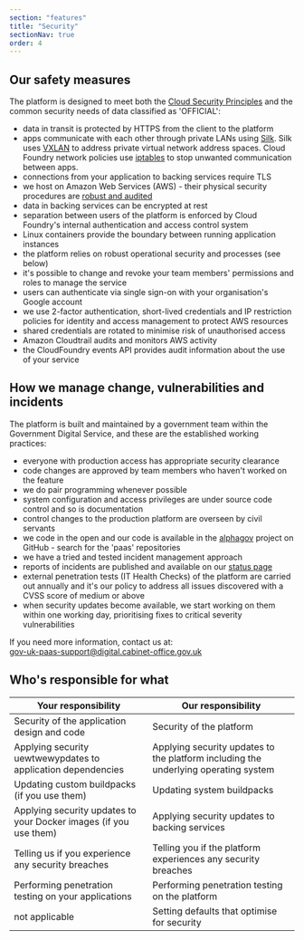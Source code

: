 ```yaml
---
section: "features"
title: "Security"
sectionNav: true
order: 4
---
```


## Our safety measures

The platform is designed to meet both the [Cloud Security Principles](/cloud-security-principles) and the common security needs of data classified as 'OFFICIAL':

-   data in transit is protected by HTTPS from the client to the platform
-   apps communicate with each other through private LANs using [Silk](https://github.com/cloudfoundry/silk). Silk uses [VXLAN](https://tools.ietf.org/html/rfc7348) to address private virtual network address spaces. Cloud Foundry network policies use [iptables](https://linux.die.net/man/8/iptables) to stop unwanted communication between apps.
-   connections from your application to backing services require TLS
-   we host on Amazon Web Services (AWS) - their physical security procedures are [robust and audited](http://d0.awsstatic.com/whitepapers/compliance/AWS_CESG_UK_Cloud_Security_Principles.pdf)
-   data in backing services can be encrypted at rest
-   separation between users of the platform is enforced by Cloud Foundry's internal authentication and access control system
-   Linux containers provide the boundary between running application instances
-   the platform relies on robust operational security and processes (see below)
-   it's possible to change and revoke your team members' permissions and roles to manage the service
-   users can authenticate via single sign-on with your organisation's Google account
-   we use 2-factor authentication, short-lived credentials and IP restriction policies for identity and access management to protect AWS resources
-   shared credentials are rotated to minimise risk of unauthorised access
-   Amazon Cloudtrail audits and monitors AWS activity
-   the CloudFoundry events API provides audit information about the use of your service

## How we manage change, vulnerabilities and incidents

The platform is built and maintained by a government team within the Government Digital Service, and these are the established working practices:

-   everyone with production access has appropriate security clearance
-   code changes are approved by team members who haven't worked on the feature
-   we do pair programming whenever possible
-   system configuration and access privileges are under source code control and so is documentation
-   control changes to the production platform are overseen by civil servants
-   we code in the open and our code is available in the [alphagov](https://github.com/alphagov) project on GitHub - search for the 'paas' repositories
-   we have a tried and tested incident management approach
-   reports of incidents are published and available on our [status page](https://status.cloud.service.gov.uk/history)
-   external penetration tests (IT Health Checks) of the platform are carried out annually and it's our policy to address all issues discovered with a CVSS score of medium or above
-   when security updates become available, we start working on them within one working day, prioritising fixes to critical severity vulnerabilities

If you need more information, contact us at:  
[gov-uk-paas-support@digital.cabinet-office.gov.uk](mailto:gov-uk-paas-support@digital.cabinet-office.gov.uk)

## Who's responsible for what

 <table className="govuk-table">
  <thead className="govuk-table__head">
    <tr className="govuk-table__row">
      <th scope="col" className="govuk-table__header">Your responsibility</th>
      <th scope="col" className="govuk-table__header">Our responsibility</th>
    </tr>
  </thead>
  <tbody className="govuk-table__body">
    <tr className="govuk-table__row">
      <td className="govuk-table__cell">Security of the application design and code</td>
      <td className="govuk-table__cell">Security of the platform</td>
    </tr>
    <tr className="govuk-table__row">
      <td className="govuk-table__cell">Applying security uewtwewypdates to application dependencies</td>
      <td className="govuk-table__cell">Applying security updates to the platform including the underlying operating system</td>
    </tr>
    <tr className="govuk-table__row">
      <td className="govuk-table__cell">Updating custom buildpacks (if you use them)</td>
      <td className="govuk-table__cell">Updating system buildpacks</td>
    </tr>
    <tr className="govuk-table__row">
      <td className="govuk-table__cell">Applying security updates to your Docker images (if you use them)</td>
      <td className="govuk-table__cell">Applying security updates to backing services</td>
    </tr>
    <tr className="govuk-table__row">
      <td className="govuk-table__cell">Telling us if you experience any security breaches</td>
      <td className="govuk-table__cell">Telling you if the platform experiences any security breaches</td>
    </tr>
    <tr className="govuk-table__row">
      <td className="govuk-table__cell">Performing penetration testing on your applications</td>
      <td className="govuk-table__cell">Performing penetration testing on the platform</td>
    </tr>
    <tr className="govuk-table__row">
      <td className="govuk-table__cell">
        <span className="govuk-visually-hidden">not applicable</span>
      </td>
      <td className="govuk-table__cell">Setting defaults that optimise for security</td>
    </tr>
  </tbody>
</table>
